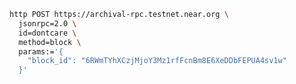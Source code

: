 ```bash
http POST https://archival-rpc.testnet.near.org \
  jsonrpc=2.0 \
  id=dontcare \
  method=block \
  params:='{
    "block_id": "6RWmTYhXCzjMjoY3Mz1rfFcnBm8E6XeDDbFEPUA4sv1w"
  }'
```
